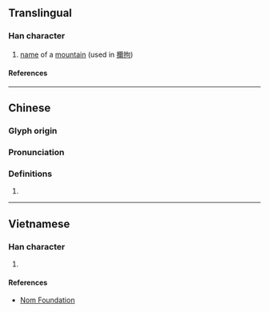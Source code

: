 {{also|𪭧}}
{{character info}}
==Translingual==

===Han character===
{{Han char|rn=64|rad=手|as=14|sn=17|four=|canj=QMFB|ids=⿰扌爾}}

# [[name]] of a [[mountain]] (used in [[擟拘]])

====References====
{{Han ref|kx=0459.220|dkj=12847|dj=0808.150|hdz=31974.030|uh=64DF}}

----

==Chinese==
{{zh-forms|s=𪭧}}

===Glyph origin===
{{Han etym}}

===Pronunciation===
{{zh-pron
|m=mí
|c=mei4
|mn=
|mc=y
|oc=y
|cat=
}}

===Definitions===
{{zh-hanzi}}

# {{rfdef|zh}}
----

==Vietnamese==

===Han character===
{{vi-readings|rs=手14|reading=nhể}}

# {{rfdef|vi|sort=手14}}

====References====
* [http://nomfoundation.org/common/nom_details.php?codepoint=64df Nom Foundation]